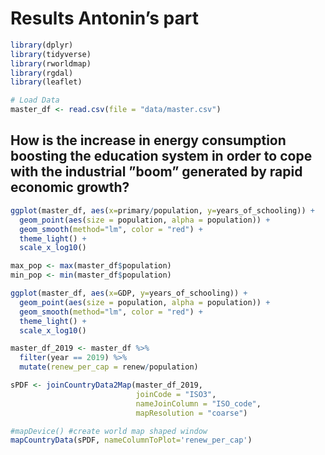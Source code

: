 # Results Antonin's part

```r
library(dplyr)
library(tidyverse)
library(rworldmap)
library(rgdal)
library(leaflet)
```


```r
# Load Data
master_df <- read.csv(file = "data/master.csv")
```

## How is the increase in energy consumption boosting the education system in order to cope with the industrial ”boom” generated by rapid economic growth? 

```r
ggplot(master_df, aes(x=primary/population, y=years_of_schooling)) +
  geom_point(aes(size = population, alpha = population)) +
  geom_smooth(method="lm", color = "red") +
  theme_light() +
  scale_x_log10()
```

```r
max_pop <- max(master_df$population)
min_pop <- min(master_df$population)

ggplot(master_df, aes(x=GDP, y=years_of_schooling)) +
  geom_point(aes(size = population, alpha = population)) +
  geom_smooth(method="lm", color = "red") +
  theme_light() +
  scale_x_log10()
```





```r
master_df_2019 <- master_df %>%
  filter(year == 2019) %>%
  mutate(renew_per_cap = renew/population)

sPDF <- joinCountryData2Map(master_df_2019,
                            joinCode = "ISO3",
                            nameJoinColumn = "ISO_code",
                            mapResolution = "coarse")

#mapDevice() #create world map shaped window
mapCountryData(sPDF, nameColumnToPlot='renew_per_cap')
```



